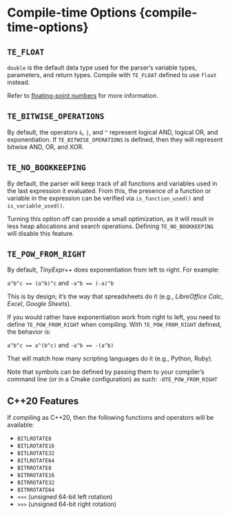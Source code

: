 # Compile-time Options {compile-time-options}

## `TE_FLOAT` {-#te-float}

`double` is the default data type used for the parser's variable types, parameters, and return types.
Compile with `TE_FLOAT` defined to use `float` instead.

Refer to [floating-point numbers](#fp-numbers) for more information.

## `TE_BITWISE_OPERATIONS` {-#te-bitwise-ops}

By default, the operators `&`, `|`, and `^` represent logical AND, logical OR, and exponentiation. If `TE_BITWISE_OPERATIONS` is defined,
then they will represent bitwise AND, OR, and XOR.

## `TE_NO_BOOKKEEPING` {-}

By default, the parser will keep track of all functions and variables used in the last expression it evaluated.
From this, the presence of a function or variable in the expression can be verified via `is_function_used()`
and `is_variable_used()`.

Turning this option off can provide a small optimization, as it will result in less heap allocations and search operations.
Defining `TE_NO_BOOKKEEPING` will disable this feature.

## `TE_POW_FROM_RIGHT` {-}

By default, *TinyExpr++* does exponentiation from left to right. For example:

`a^b^c == (a^b)^c` and `-a^b == (-a)^b`

This is by design; it's the way that spreadsheets do it
(e.g., *LibreOffice Calc*, *Excel*, *Google Sheets*).

If you would rather have exponentiation work from right to left, you need to
define `TE_POW_FROM_RIGHT`\index{compiling!options} when compiling. With `TE_POW_FROM_RIGHT` defined, the
behavior is:

`a^b^c == a^(b^c)` and `-a^b == -(a^b)`

That will match how many scripting languages do it (e.g., Python, Ruby).

Note that symbols can be defined by passing them to your compiler's
command line (or in a Cmake configuration) as such: `-DTE_POW_FROM_RIGHT`

## C++20 Features

If compiling as C++20, then the following functions and operators will be available:

- `BITLROTATE8`
- `BITLROTATE16`
- `BITLROTATE32`
- `BITLROTATE64`
- `BITRROTATE8`
- `BITRROTATE16`
- `BITRROTATE32`
- `BITRROTATE64`
- `<<<` (unsigned 64-bit left rotation)
- `>>>` (unsigned 64-bit right rotation)
